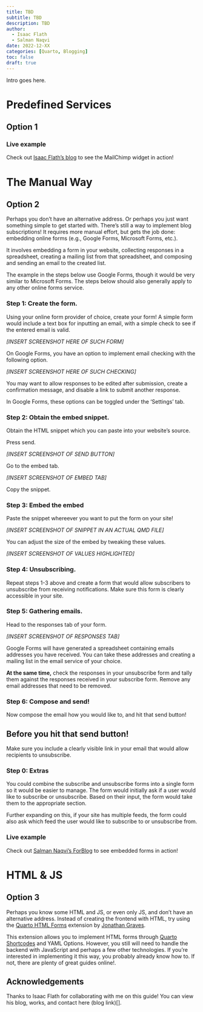```yaml
---
title: TBD
subtitle: TBD
description: TBD
author:
  - Isaac Flath
  - Salman Naqvi
date: 2022-12-XX
categories: [Quarto, Blogging]
toc: false
draft: true
---
```


Intro goes here.

::::{.panel-tabset}

# Predefined Services

## Option 1

### Live example

Check out [Isaac Flath's blog]() to see the MailChimp widget in action!

# The Manual Way

## Option 2

Perhaps you don't have an alternative address. Or perhaps you just want something simple to get started with. There's still a way to implement blog
subscriptions! It requires more manual effort, but gets the job done: embedding online forms (e.g., Google Forms, Microsoft Forms, etc.).

It involves embedding a form in your website, collecting responses in a spreadsheet, creating a mailing list from that spreadsheet, and composing and
sending an email to the created list.

The example in the steps below use Google Forms, though it would be very similar to Microsoft Forms. The steps below should also generally apply to any
other online forms service.

### Step 1: Create the form.

Using your online form provider of choice, create your form! A simple form would include a text box for inputting an email, with a simple check to see if
the entered email is valid.

_[INSERT SCREENSHOT HERE OF SUCH FORM]_

On Google Forms, you have an option to implement email checking with the following option.

_[INSERT SCREENSHOT HERE OF SUCH CHECKING]_

:::{.callout-note appearance="simple"}
You may want to allow responses to be edited after submission, create a confirmation message, and disable a link to submit another response.

In Google Forms, these options can be toggled under the 'Settings' tab.
:::

### Step 2: Obtain the embed snippet.

Obtain the HTML snippet which you can paste into your website's source.

Press send.

_[INSERT SCREENSHOT OF SEND BUTTON]_

Go to the embed tab.

_[INSERT SCREENSHOT OF EMBED TAB]_

Copy the snippet.

### Step 3: Embed the embed

Paste the snippet whereever you want to put the form on your site!

_[INSERT SCREENSHOT OF SNIPPET IN AN ACTUAL QMD FILE]_

You can adjust the size of the embed by tweaking these values.

_[INSERT SCREENSHOT OF VALUES HIGHLIGHTED]_

### Step 4: Unsubscribing.

Repeat steps 1-3 above and create a form that would allow subscribers to unsubscribe from receiving notifications. Make sure this form is clearly
accessible in your site.

### Step 5: Gathering emails.

Head to the responses tab of your form.

_[INSERT SCREENSHOT OF RESPONSES TAB]_

Google Forms will have generated a spreadsheet containing emails addresses you have received. You can take these addresses and creating a mailing list in
the email service of your choice.

**At the same time,** check the responses in your unsubscribe form and tally them against the responses received in your subscribe form. Remove any email
addresses that need to be removed.

### Step 6: Compose and send!

Now compose the email how you would like to, and hit that send button!

:::{.callout-warning appearance="simple"}
# Before you hit that send button!
Make sure you include a clearly visible link in your email that would allow recipients to unsubscribe.
:::

### Step 0: Extras

:::{.callout-tip appearance="simple"}
You could combine the subscribe and unsubscribe forms into a single form so it would be easier to manage. The form would initially ask if a user would like
to subscribe or unsubscribe. Based on their input, the form would take them to the appropriate section.

Further expanding on this, if your site has multiple feeds, the form could also ask which feed the user would like to subscribe to or unsubscribe from.
:::

### Live example

Check out [Salman Naqvi's ForBlog]() to see embedded forms in action!

# HTML & JS

## Option 3

Perhaps you know some HTML and JS, or even only JS, and don't have an alternative address. Instead of creating the frontend with HTML, try using the [Quarto
HTML Forms](https://github.com/jlgraves-ubc/forms) extension by [Jonathan Graves](https://github.com/jlgraves-ubc).

This extension allows you to implement HTML forms through [Quarto Shortcodes]() and YAML Options. However, you still will need to handle the backend with
JavaScript and perhaps a few other technologies. If you're interested in implementing it this way, you probably already know how to. If not, there are
plenty of great guides online!.

::::

## Acknowledgements

Thanks to Isaac Flath for collaborating with me on this guide! You can view his blog, works, and contact here (blog link)[].
